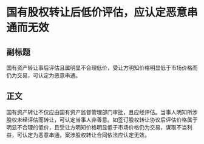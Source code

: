 # 国有股权转让后低价评估，应认定恶意串通而无效
## 副标题
国有资产转让事后评估且属明显不合理低价，受让方明知价格明显低于市场价格而仍为交易，可认定为恶意串通。
## 正文
国有资产转让不仅应由国有资产监督管理部门审批，且应经评估。当事人明知所涉股权未经评估而转让，可认定当事人非善意。如签订股权转让协议后评估价格属于明显不合理的低价，且受让方明知价格明显低于市场价格仍为交易，谋取不当利益，可认定为恶意串通，案涉股权转让合同依法应认定无效。